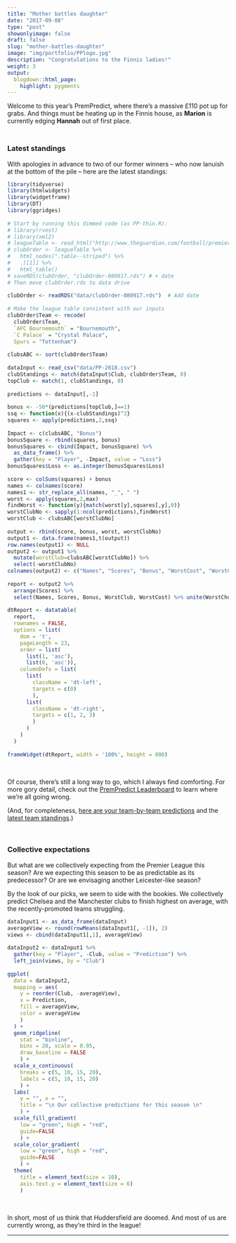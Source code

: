 ```yaml
---
title: "Mother battles daughter"
date: "2017-09-08"
type: "post"
showonlyimage: false
draft: false
slug: "mother-battles-daughter"
image: "img/portfolio/PPlogo.jpg"
description: "Congratulations to the Finnis ladies!"
weight: 3
output:
  blogdown::html_page:
    highlight: pygments
---
```

Welcome to this year's PremPredict, where there's a massive £110 pot up for grabs. And things must be heating up in the Finnis house, as **Marion** is currently edging **Hannah** out of first place.

<p style="height: .5em;">&nbsp;</p>

### Latest standings

With apologies in advance to two of our former winners -- who now lanuish at the bottom of the pile -- here are the latest standings:

```r
library(tidyverse)
library(htmlwidgets)
library(widgetframe)
library(DT)
library(ggridges)
  
# Start by running this dimmed code (as PP-thin.R):
# library(rvest)
# library(xml2)
# leagueTable <- read_html("http://www.theguardian.com/football/premierleague/table")
# clubOrder <- leagueTable %>%
#   html_nodes(".table--striped") %>%
#   .[[1]] %>%
#   html_table()
# saveRDS(clubOrder, "clubOrder-080917.rds") # + date
# Then move clubOrder.rds to data drive
  
clubOrder <- readRDS("data/clubOrder-080917.rds")  # Add date
  
# Make the league table consistent with our inputs
clubOrder$Team <- recode(
  clubOrder$Team,
  `AFC Bournemouth` = "Bournemouth",
  `C Palace` = "Crystal Palace",
  Spurs = "Tottenham")
  
clubsABC <- sort(clubOrder$Team)
  
dataInput <- read_csv("data/PP-2018.csv")
clubStandings <- match(dataInput$Club, clubOrder$Team, 0)
topClub <- match(1, clubStandings, 0)
  
predictions <- dataInput[,-1]
  
bonus <- -50*(predictions[topClub,]==1)
ssq <- function(x){(x-clubStandings)^2}
squares <- apply(predictions,2,ssq)
  
Impact <- c(clubsABC, "Bonus")
bonusSquare <- rbind(squares, bonus)
bonusSquares <- cbind(Impact, bonusSquare) %>% 
  as_data_frame() %>% 
  gather(key = "Player", -Impact, value = "Loss")
bonusSquares$Loss <- as.integer(bonusSquares$Loss)
  
score <- colSums(squares) + bonus
names <- colnames(score)
names1 <- str_replace_all(names, "_", " ")
worst <- apply(squares,2,max)
findWorst <- function(y){match(worst[y],squares[,y],0)}
worstClubNo <- sapply(1:ncol(predictions),findWorst)
worstClub <- clubsABC[worstClubNo]
  
output <- rbind(score, bonus, worst, worstClubNo)
output1 <- data.frame(names1,t(output))
row.names(output1) <- NULL 
output2 <- output1 %>% 
  mutate(worstClub=clubsABC[worstClubNo]) %>%
  select(-worstClubNo) 
colnames(output2) <- c("Names", "Scores", "Bonus", "WorstCost", "WorstClub")
  
report <- output2 %>% 
  arrange(Scores) %>% 
  select(Names, Scores, Bonus, WorstClub, WorstCost) %>% unite(WorstChoice, WorstClub, WorstCost, sep = ": ")
  
dtReport <- datatable(
  report, 
  rownames = FALSE, 
  options = list(
    dom = 't', 
    pageLength = 23, 
    order = list(
      list(1, 'asc'), 
      list(0, 'asc')),
    columnDefs = list(
      list(
        className = 'dt-left', 
        targets = c(0)
        ),
      list(
        className = 'dt-right', 
        targets = c(1, 2, 3)
        )
      )
    )
  )
  
frameWidget(dtReport, width = '100%', height = 800)
```

<p>&nbsp;</p>

Of course, there's still a long way to go, which I always find comforting. For more gory detail, check out the [PremPredict Leaderboard](https://robin.shinyapps.io/PremPredict/) to learn where we're all going wrong.
  
(And, for completeness, [here are your team-by-team predictions](https://docs.google.com/spreadsheets/d/18PTMQI_5Zxx7M1exASfGDDA148-6YoydRp5qkpegKKc/edit?usp=sharing) and the [latest team standings](http://www.theguardian.com/football/premierleague/table).)

<p>&nbsp;</p>

### Collective expectations

But what are we collectively expecting from the Premier League this season? Are we expecting this season to be as predictable as its predecessor? Or are we envisaging another Leicester-like season?

By the look of our picks, we seem to side with the bookies. We collectively predict Chelsea and the Manchester clubs to finish highest on average, with the recently-promoted teams struggling.

```r
dataInput1 <- as_data_frame(dataInput)
averageView <- round(rowMeans(dataInput1[, -1]), 2)
views <- cbind(dataInput1[,1], averageView)
  
dataInput2 <- dataInput1 %>% 
  gather(key = "Player", -Club, value = "Prediction") %>% 
  left_join(views, by = "Club")
  
ggplot(
  data = dataInput2,
  mapping = aes(
    y = reorder(Club, -averageView), 
    x = Prediction, 
    fill = averageView, 
    color = averageView
    )
  ) + 
  geom_ridgeline(
    stat = "binline", 
    bins = 20, scale = 0.95, 
    draw_baseline = FALSE
    ) + 
  scale_x_continuous(
    breaks = c(5, 10, 15, 20), 
    labels = c(5, 10, 15, 20)
    ) + 
  labs(
    y = "", x = "", 
    title = "\n Our collective predictions for this season \n"
    ) + 
  scale_fill_gradient(
    low = "green", high = "red", 
    guide=FALSE
    ) + 
  scale_color_gradient(
    low = "green", high = "red", 
    guide=FALSE
    ) +
  theme(
    title = element_text(size = 10), 
    axis.text.y = element_text(size = 6)
    )
```

<p>&nbsp;</p>

In short, most of us think that Huddersfield are doomed. And most of us are currently wrong, as they're third in the league!

***
